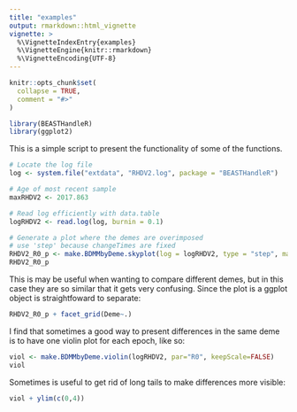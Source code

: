 ```yaml
---
title: "examples"
output: rmarkdown::html_vignette
vignette: >
  %\VignetteIndexEntry{examples}
  %\VignetteEngine{knitr::rmarkdown}
  %\VignetteEncoding{UTF-8}
---
```


```r
knitr::opts_chunk$set(
  collapse = TRUE,
  comment = "#>"
)
```

```r
library(BEASTHandleR)
library(ggplot2)
```

This is a simple script to present the functionality of some of the functions.
```r
# Locate the log file
log <- system.file("extdata", "RHDV2.log", package = "BEASTHandleR")

# Age of most recent sample
maxRHDV2 <- 2017.863

# Read log efficiently with data.table
logRHDV2 <- read.log(log, burnin = 0.1)
```

```r
# Generate a plot where the demes are overimposed
# use 'step' because changeTimes are fixed
RHDV2_R0_p <- make.BDMMbyDeme.skyplot(log = logRHDV2, type = "step", maxAge = maxRHDV2)
RHDV2_R0_p
```
This is may be useful when wanting to compare different demes, but in this case they are so similar that it gets very confusing. Since the plot is a ggplot object is straightfoward to separate:
```r
RHDV2_R0_p + facet_grid(Deme~.)

```
I find that sometimes a good way to present differences in the same deme is to have one violin plot for each epoch, like so: 
```r
viol <- make.BDMMbyDeme.violin(logRHDV2, par="R0", keepScale=FALSE) 
viol
```
Sometimes is useful to get rid of long tails to make differences more visible:
```r
viol + ylim(c(0,4))
```
